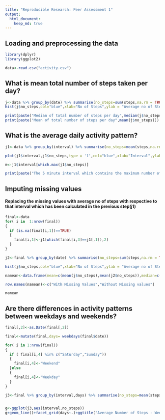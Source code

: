 ---
title: "Reproducible Research: Peer Assessment 1"
output: 
  html_document:
    keep_md: true
---


## Loading and preprocessing the data
```{r}
library(dplyr)
library(ggplot2)

data<-read.csv("activity.csv")


```





## What is mean total number of steps taken per day?
```{r}
j<-data %>% group_by(date) %>% summarise(no_steps=sum(steps,na.rm = TRUE))
hist(j$no_steps,col="blue",xlab="No of Steps",ylab = "Average no of Steps",main="Total no of steps per day ",ylim = c(0,35))

print(paste("Median of total number of steps per day",median(j$no_steps)))
print(paste("Mean of total number of steps per day",mean(j$no_steps)))

```



## What is the average daily activity pattern?

```{r}
j1<-data %>% group_by(interval) %>% summarise(no_steps=mean(steps,na.rm = TRUE))

plot(j1$interval,j1$no_steps,type = 'l',col="blue",xlab="Interval",ylab = "Average no of Steps",main="Average no of steps over intervals")

m<-j1$interval[which.max(j1$no_steps)]

print(paste("The 5 minute interval which contains the maximum number of steps is",m))


```




## Imputing missing values

#### Replacing the missing values with average no of steps with respective to that interval which has been calculated in the previous step(j1)

```{r}

final<-data
for( i in  1:nrow(final))
{
  if (is.na(final[i,1])==TRUE)
  {
    final[i,1]<-j1[which(final[i,3]==j1[,1]),2]
  }
}

j2<-final %>% group_by(date) %>% summarise(no_steps=sum(steps,na.rm = TRUE))

hist(j$no_steps,col="blue",xlab="No of Steps",ylab = "Average no of Steps",main="Total no of steps per day ",ylim = c(0,35))

namean<-data.frame(mean=c(mean(j$no_steps),mean(j2$no_steps)),median=c(median(j$no_steps),median(j2$no_steps)))

row.names(namean)<-c("With Missing Values","Without Missing values")

namean


```


## Are there differences in activity patterns between weekdays and weekends?
```{r}
final[,2]<-as.Date(final[,2])

final<-mutate(final,days= weekdays(final$date))

for( i in 1:nrow(final))
{
  if ( final[i,4] %in% c("Saturday","Sunday"))
  {
    final[i,4]<-"Weekend"
  }else
  {
    final[i,4]<-"Weekday"
  }
}

j3<-final %>% group_by(interval,days) %>% summarise(no_steps=mean(steps,na.rm = TRUE))


g<-ggplot(j3,aes(interval,no_steps))
g+geom_line()+facet_grid(days~.)+ggtitle("Average Number of Steps - Weekday vs. Weekend") 


```


